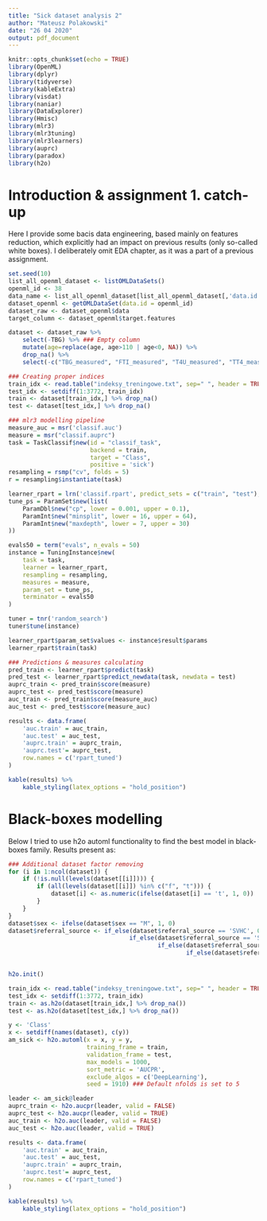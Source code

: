 ---
title: "Sick dataset analysis 2"
author: "Mateusz Polakowski"
date: "26 04 2020"
output: pdf_document
---
  
```{r setup, include = FALSE}
knitr::opts_chunk$set(echo = TRUE)
library(OpenML)
library(dplyr)
library(tidyverse)
library(kableExtra)
library(visdat)
library(naniar)
library(DataExplorer)
library(Hmisc)
library(mlr3)
library(mlr3tuning)
library(mlr3learners)
library(auprc)
library(paradox)
library(h2o)
```

# Introduction & assignment 1. catch-up

Here I provide some bacis data engineering, based mainly on features reduction, which explicitly had an impact on previous results (only so-called white boxes). I deliberately omit EDA chapter, as it was a part of a previous assignment.

```{r data, include = FALSE, echo = FALSE}
set.seed(10)
list_all_openml_dataset <- listOMLDataSets()
openml_id <- 38
data_name <- list_all_openml_dataset[list_all_openml_dataset[,'data.id'] == openml_id,'name']
dataset_openml <- getOMLDataSet(data.id = openml_id)
dataset_raw <- dataset_openml$data
target_column <- dataset_openml$target.features
```

```{r preprocessing, include = FALSE, echo = FALSE}
dataset <- dataset_raw %>% 
    select(-TBG) %>% ### Empty column
    mutate(age=replace(age, age>110 | age<0, NA)) %>% 
    drop_na() %>% 
    select(-c("TBG_measured", "FTI_measured", "T4U_measured", "TT4_measured", "T3_measured", "TSH_measured")) ### Variance doesn't change
```

```{r message=FALSE, warning = FALSE, results = FALSE, cache = FALSE, echo = FALSE}
### Creating proper indices
train_idx <- read.table("indeksy_treningowe.txt", sep=" ", header = TRUE)$x
test_idx <- setdiff(1:3772, train_idx)
train <- dataset[train_idx,] %>% drop_na()
test <- dataset[test_idx,] %>% drop_na()

### mlr3 modelling pipeline
measure_auc = msr('classif.auc')
measure = msr("classif.auprc")
task = TaskClassif$new(id = "classif_task",
                       backend = train,
                       target = "Class",
                       positive = 'sick')
resampling = rsmp("cv", folds = 5)
r = resampling$instantiate(task)

learner_rpart = lrn('classif.rpart', predict_sets = c("train", "test"), predict_type = 'prob')
tune_ps = ParamSet$new(list(
    ParamDbl$new("cp", lower = 0.001, upper = 0.1),
    ParamInt$new("minsplit", lower = 16, upper = 64),
    ParamInt$new("maxdepth", lower = 7, upper = 30)
))

evals50 = term("evals", n_evals = 50)
instance = TuningInstance$new(
    task = task,
    learner = learner_rpart,
    resampling = resampling,
    measures = measure,
    param_set = tune_ps,
    terminator = evals50
)

tuner = tnr('random_search')
tuner$tune(instance)

learner_rpart$param_set$values <- instance$result$params
learner_rpart$train(task)

### Predictions & measures calculating
pred_train <- learner_rpart$predict(task)
pred_test <- learner_rpart$predict_newdata(task, newdata = test)
auprc_train <- pred_train$score(measure)
auprc_test <- pred_test$score(measure)
auc_train <- pred_train$score(measure_auc)
auc_test <- pred_test$score(measure_auc)
```


```{r catch_up_results, echo = FALSE}
results <- data.frame(
    'auc.train' = auc_train,
    'auc.test' = auc_test,
    'auprc.train' = auprc_train,
    'auprc.test'= auprc_test, 
    row.names = c('rpart_tuned')
)

kable(results) %>% 
    kable_styling(latex_options = "hold_position")
```

# Black-boxes modelling

Below I tried to use h2o automl functionality to find the best model in black-boxes family. Results present as:

```{r message=FALSE, warning = FALSE, results = FALSE, cache = FALSE, echo = FALSE}
### Additional dataset factor removing
for (i in 1:ncol(dataset)) {
    if (!is.null(levels(dataset[[i]]))) {
        if (all(levels(dataset[[i]]) %in% c("f", "t"))) {
            dataset[i] <- as.numeric(ifelse(dataset[i] == 't', 1, 0))
        }
    }
}
dataset$sex <- ifelse(dataset$sex == "M", 1, 0)
dataset$referral_source <- if_else(dataset$referral_source == 'SVHC', 0,
                                  if_else(dataset$referral_source == 'SVI', 1,
                                          if_else(dataset$referral_source == 'other', 2,
                                                  if_else(dataset$referral_source == 'SVHD', 3, 4))))


h2o.init()

train_idx <- read.table("indeksy_treningowe.txt", sep=" ", header = TRUE)$x
test_idx <- setdiff(1:3772, train_idx)
train <- as.h2o(dataset[train_idx,] %>% drop_na())
test <- as.h2o(dataset[test_idx,] %>% drop_na())

y <- 'Class'
x <- setdiff(names(dataset), c(y))
am_sick <- h2o.automl(x = x, y = y,
                      training_frame = train,
                      validation_frame = test,
                      max_models = 1000,
                      sort_metric = 'AUCPR',
                      exclude_algos = c('DeepLearning'),
                      seed = 1910) ### Default nfolds is set to 5

leader <- am_sick@leader
auprc_train <- h2o.aucpr(leader, valid = FALSE)
auprc_test <- h2o.aucpr(leader, valid = TRUE)
auc_train <- h2o.auc(leader, valid = FALSE)
auc_test <- h2o.auc(leader, valid = TRUE)
```

```{r black_box results, echo = FALSE}
results <- data.frame(
    'auc.train' = auc_train,
    'auc.test' = auc_test,
    'auprc.train' = auprc_train,
    'auprc.test'= auprc_test, 
    row.names = c('rpart_tuned')
)

kable(results) %>% 
    kable_styling(latex_options = "hold_position")
```


